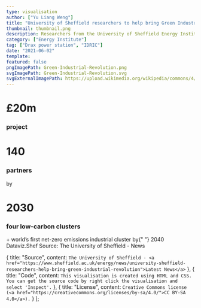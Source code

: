```yaml
---
type: visualisation
author: ["Yu Liang Weng"]
title: "University of Sheffield researchers to help bring Green Industrial Revolution"
thumbnail: thumbnail.png
description: Researchers from the University of Sheffield Energy Institute are set to work with the Drax power station to generate hydrogen and sustainable aviation fuels from biomass gasification and carbon capture as part of a £20m UKRI-funded project.
category: ["Energy Institute"]
tag: ["Drax power station", "IDRIC"]
date: "2021-06-02"
template:
featured: false
pngImagePath: Green-Industrial-Revolution.png
svgImagePath: Green-Industrial-Revolution.svg
svgExternalImagePath: https://upload.wikimedia.org/wikipedia/commons/4/4f/SVG_Logo.svg
---
```



<VisDiv>
  <div
    id="visualisation"
    style={{
      backgroundImage: `linear-gradient(45deg, rgba(100,100,100,.7) 5%, rgba(30,30,60,.85) 96%), url(${Bg})`,
      maxWidth: "550px",
      maxHeight: "550px",
      minHeight: "550px",
      width: "100%",
      borderRadius: "20px",
      backgroundSize: "cover";
      padding: '1.25rem';
      position: 'relative'
    }}
  >
    <Title
      style={{
        color: "transparent",
        background:
          "linear-gradient(315deg, rgba(47,255,43,1) 4%, rgba(0,160,255,1) 96%)",
        backgroundClip: "text",
        WebkitBackgroundClip: "text",
        WebkitTextFillColor: "transparent"
      }}
    >
      University of Sheffield researchers to help bring Green Industrial
      Revolution
    </Title>
    <InfoDiv className="mt-12 md:mt-20 w-full flex space-x-8">
      <div>
        <h1>£20m</h1>
        <h3>project</h3>
      </div>
      <div>
        <h1>140</h1>
        <h3>partners</h3>
      </div>
      <div style={{position: 'relative'}}>
        <span style={{color: 'rgb(156, 163, 175)', display: 'inline-block', textAlign: 'right', position: 'absolute', right: 0, top: 0, fontSize: '0.875rem', lineHeight: '1.25rem', marginTop: '-1rem'}}>
          by
        </span>
        <h1 style={{color: 'rgb(110, 231, 183)'}}>
          2030
        </h1>
        <h3>
          four low-carbon clusters
        </h3>
      </div>
    </InfoDiv>
    <SubTitle>
      + world’s first net-zero emissions industrial cluster by{" "}
      <span>2040</span>
    </SubTitle>
    <BrandTitle>
      Dataviz.Shef
    </BrandTitle>
    <SourceTitle>
      Source: The University of Sheffield - News
    </SourceTitle>
  </div>
</VisDiv>

<VisPagination mdx={props.mdx}>
  <EmbedCode localPath="svgImagePath" />
</VisPagination>
<VisDetail mdx={props.mdx} />

  {
    title: "Source",
    content: `The University of Sheffield - <a href="https://www.sheffield.ac.uk/energy/news/university-sheffield-researchers-help-bring-green-industrial-revolution">Latest News</a>`
  },
  {
    title: "Code",
    content: `This visualisation is created using HTML and CSS. You can get the source code by right click the visualisation and select 'Inspect'.`
  },
  {
    title: "License",
    content: `Creative Commons license (<a href="https://creativecommons.org/licenses/by-sa/4.0/">CC BY-SA 4.0</a>).`
  }
];

<VisDiv>
  <Tab data={data} />
</VisDiv>
